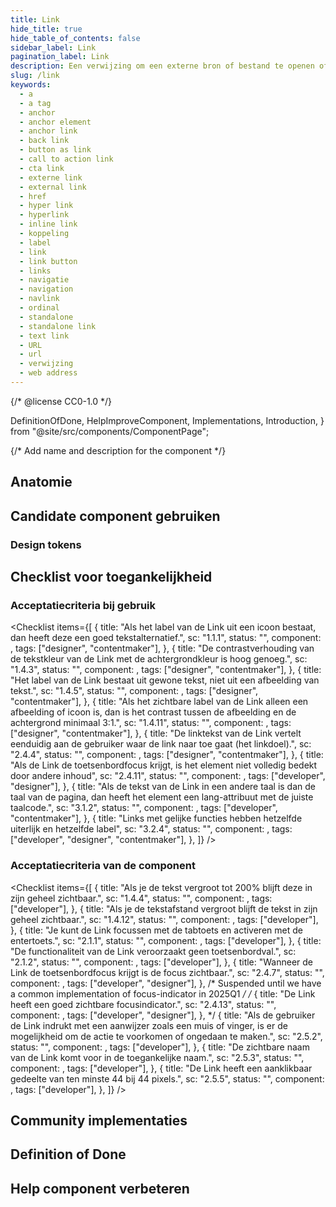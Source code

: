 ```yaml
---
title: Link
hide_title: true
hide_table_of_contents: false
sidebar_label: Link
pagination_label: Link
description: Een verwijzing om een externe bron of bestand te openen of te navigeren binnen dezelfde pagina of website.
slug: /link
keywords:
  - a
  - a tag
  - anchor
  - anchor element
  - anchor link
  - back link
  - button as link
  - call to action link
  - cta link
  - externe link
  - external link
  - href
  - hyper link
  - hyperlink
  - inline link
  - koppeling
  - label
  - link
  - link button
  - links
  - navigatie
  - navigation
  - navlink
  - ordinal
  - standalone
  - standalone link
  - text link
  - URL
  - url
  - verwijzing
  - web address
---
```


{/* @license CC0-1.0 */}

  DefinitionOfDone,
  HelpImproveComponent,
  Implementations,
  Introduction,
} from "@site/src/components/ComponentPage";

{/* Add name and description for the component */}


<Introduction component={component} headingLevel={1} description={description} />

<ComponentAliases component={component} />

## Anatomie

<ComponentAnatomy component={component} illustration={LinkIllustration} />

## Candidate component gebruiken

### Design tokens

<DesignTokens tokens={tokens} />

<Markdown omitH1 headingLevel={3}>
  <Usage />
</Markdown>

## Checklist voor toegankelijkheid

<IntroGebruik />

### Acceptatiecriteria bij gebruik

<AcImplementatie />

<Checklist
  items={[
    {
      title: "Als het label van de Link uit een icoon bestaat, dan heeft deze een goed tekstalternatief.",
      sc: "1.1.1",
      status: "",
      component: <Wcag111 />,
      tags: ["designer", "contentmaker"],
    },
    {
      title: "De contrastverhouding van de tekstkleur van de Link met de achtergrondkleur is hoog genoeg.",
      sc: "1.4.3",
      status: "",
      component: <Wcag143 />,
      tags: ["designer", "contentmaker"],
    },
    {
      title: "Het label van de Link bestaat uit gewone tekst, niet uit een afbeelding van tekst.",
      sc: "1.4.5",
      status: "",
      component: <Wcag145 />,
      tags: ["designer", "contentmaker"],
    },
    {
      title:
        "Als het zichtbare label van de Link alleen een afbeelding of icoon is, dan is het contrast tussen de afbeelding en de achtergrond minimaal 3:1.",
      sc: "1.4.11",
      status: "",
      component: <Wcag1411 />,
      tags: ["designer", "contentmaker"],
    },
    {
      title: "De linktekst van de Link vertelt eenduidig aan de gebruiker waar de link naar toe gaat (het linkdoel).",
      sc: "2.4.4",
      status: "",
      component: <Wcag244 />,
      tags: ["designer", "contentmaker"],
    },
    {
      title: "Als de Link de toetsenbordfocus krijgt, is het element niet volledig bedekt door andere inhoud",
      sc: "2.4.11",
      status: "",
      component: <Wcag2411 />,
      tags: ["developer", "designer"],
    },
    {
      title:
        "Als de tekst van de Link in een andere taal is dan de taal van de pagina, dan heeft het element een lang-attribuut met de juiste taalcode.",
      sc: "3.1.2",
      status: "",
      component: <Wcag312 />,
      tags: ["developer", "contentmaker"],
    },
    {
      title: "Links met gelijke functies hebben hetzelfde uiterlijk en hetzelfde label",
      sc: "3.2.4",
      status: "",
      component: <Wcag324 />,
      tags: ["developer", "designer", "contentmaker"],
    },
  ]}
/>

### Acceptatiecriteria van de component

<AcComponent />

<Checklist
  items={[
    {
      title: "Als je de tekst vergroot tot 200% blijft deze in zijn geheel zichtbaar.",
      sc: "1.4.4",
      status: "",
      component: <Wcag144 />,
      tags: ["developer"],
    },
    {
      title: "Als je de tekstafstand vergroot blijft de tekst in zijn geheel zichtbaar.",
      sc: "1.4.12",
      status: "",
      component: <Wcag1412 />,
      tags: ["developer"],
    },
    {
      title: "Je kunt de Link focussen met de tabtoets en activeren met de entertoets.",
      sc: "2.1.1",
      status: "",
      component: <Wcag211 />,
      tags: ["developer"],
    },
    {
      title: "De functionaliteit van de Link veroorzaakt geen toetsenbordval.",
      sc: "2.1.2",
      status: "",
      component: <Wcag212 />,
      tags: ["developer"],
    },
    {
      title: "Wanneer de Link de toetsenbordfocus krijgt is de focus zichtbaar.",
      sc: "2.4.7",
      status: "",
      component: <Wcag247 />,
      tags: ["developer", "designer"],
    },
    /* Suspended until we have a common implementation of focus-indicator in 2025Q1 */
    /*
    {
      title: "De Link heeft een goed zichtbare focusindicator.",
      sc: "2.4.13",
      status: "",
      component: <Wcag2413 />,
      tags: ["developer", "designer"],
    },
    */
    {
      title:
        "Als de gebruiker de Link indrukt met een aanwijzer zoals een muis of vinger, is er de mogelijkheid om de actie te voorkomen of ongedaan te maken.",
      sc: "2.5.2",
      status: "",
      component: <Wcag252 />,
      tags: ["developer"],
    },
    {
      title: "De zichtbare naam van de Link komt voor in de toegankelijke naam.",
      sc: "2.5.3",
      status: "",
      component: <Wcag253 />,
      tags: ["developer"],
    },
    {
      title: "De Link heeft een aanklikbaar gedeelte van ten minste 44 bij 44 pixels.",
      sc: "2.5.5",
      status: "",
      component: <Wcag255 />,
      tags: ["developer"],
    },
  ]}
/>

## Community implementaties

<Implementations component={component} headingLevel={3} />

## Definition of Done

<DefinitionOfDone component={component} headingLevel={3} />

## Help component verbeteren

<HelpImproveComponent component={component} headingLevel={3} />
